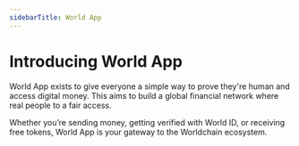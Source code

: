 ```yaml
---
sidebarTitle: World App
---
```


# Introducing World App

World App exists to give everyone a simple way to prove they're human and access digital money. This aims to build a global financial network where real people to a fair access.

Whether you’re sending money, getting verified with World ID, or receiving free tokens, World App is your gateway to the Worldchain ecosystem.
